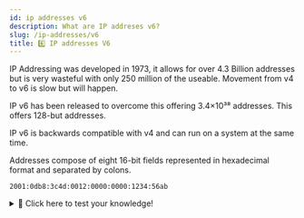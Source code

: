```yaml
---
id: ip addresses v6
description: What are IP addreses v6?
slug: /ip-addresses/v6
title: 6️⃣ IP addresses V6
---
```



IP Addressing was developed in 1973, it allows for over 4.3 Billion addresses but is very wasteful with only 250 million of the useable. Movement from v4 to v6 is slow but will happen. <br />

IP v6 has been released to overcome this offering 3.4×10³⁸ addresses. This offers 128-but addresses.  <br />

IP v6 is backwards compatible with v4 and can run on a system at the same time.  <br />

Addresses compose of eight 16-bit fields represented in hexadecimal format and separated by colons. <br />

`2001:0db8:3c4d:0012:0000:0000:1234:56ab`

<details>
  <summary>🧠 Click here to test your knowledge! </summary>

<iframe src="https://quizlet.com/680581953/match/embed?i=3loczc&x=1jj1" height="500" width="100%"></iframe>

</details>